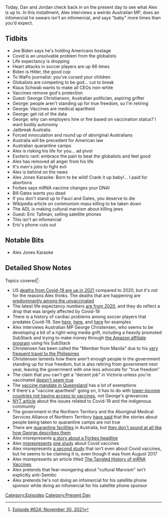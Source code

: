 {{DEFAULTSORT:
    #_EPISODE_0624:November 30, 2021
}}{{Episode
    | title           = November 30, 2021
    | caption         = Listen to this episode on [https://knowledgefight.libsyn.com/624-november-30-2021 Libsyn] [https://open.spotify.com/episode/6NtAfqxa2D0L0qry3ShkU0 Spotify], Read the [[Transcript/624: November 30, 2021|Unofficial Transcript]], View discussion on [https://reddit.com/rbmihv Reddit]
    | episodeNumber   = 624
    | length          = 01:30:22
    | airDate         = December 8, 2021
    | coverageDate    = November 30, 2021
    | episodeType     = [[:Category:Present Day|Present Day]]
    | appearance      = [[Klaus Schwab]], [[George Christianson]], [[Bill Gates]], [[Anthony Fauci]], [[Eric Tallman]]
    | oocDrop         = I could pull someone's head off through love
    | previousEpisode = [[623: July 2-3, 2003]]
    | nextEpisode     = [[625: December 5, 2021]]
}}

{{Stub}}

Today, Dan and Jordan check back in on the present day to see what Alex is up to. In this installment, Alex interviews a weirdo Australian MP, does an infomercial he swears isn't an infomercial, and says "baby" more times than you'd expect.

==Tidbits==

*Joe Biden says he's holding Americans hostage
*Covid is an unsolvable problem from the globalists
*Life expectancy is dropping
*Heart attacks in soccer players are up 66 times
*Biden is Hitler, the good cop
*To WaPo journalist: you've cursed your children
*Globalists are competing to be god... cut to break
*Klaus Schwab wants to make all CEOs non-white
*Vaccines remove god's protection
*Guest: George Christianson, Australian politician, aspiring grifter
*George: people aren't standing up for true freedom, so I'm retiring
*George: Vaccines are medical apartheid
*George: get rid of the data
*George: why can employers hire or fire based on vaccination status? I want bodily autonomy
*Jailbreak Australia
*Forced innoculation and round up of aboriginal Australians
*Australia will be precedent for American law
*Australian quarantine camps
*Alex is risking his life for you... ad pivot
*Esoteric rant: embrace the pain to beat the globalists and feel good
*Alex has removed all anger from his life
*It's men's jobs to fight evil
*Alex is behind on the news
*Alex Jones Karaoke: Born to be wild! Crank it up baby!... I paid for abortions
*Forbes says mRNA vaccine changes your DNA!
*Bill Gates wants you dead
*If you don't stand up to Fauci and Gates, you deserve to die
*Wikipedia article on communism mass killing to be taken down
*The ADL is making cultural marxism about killing jews
*Guest: Eric Tallman, selling satellite phones
*This isn't an infomercial
*Eric's phone cuts out

==Notable Bits==

*Alex Jones Karaoke

==Detailed Show Notes==

Topics covered<ref>[https://knowledgefight.com/research/2021/12/7/episode-624-november-30-2021 Episode #624: November 30, 2021]</ref>:

*US [https://www.nytimes.com/2021/11/24/world/united-states-death-toll-covid.html deaths from Covid-19 are up in 2021] compared to 2020, but it's not for the reasons Alex thinks. The deaths that are happening are [https://ourworldindata.org/covid-deaths-by-vaccination predominantly among the unvaccinated]
*The latest life expectancy numbers [https://www.cdc.gov/nchs/pressroom/nchs_press_releases/2021/202107.htm are from 2020], and they do reflect a drop that was largely affected by Covid-19
*There is a history of cardiac problems among soccer players that predates Covid-19. See [https://www.theguardian.com/science/2018/aug/08/more-young-footballers-dying-of-heart-problems-than-thought-fa-study-finds here], [https://www.latimes.com/sports/la-xpm-2012-apr-21-la-sp-baxter-soccer-20120422-story.html here], and [https://nypost.com/2015/05/11/belgiums-young-soccer-players-dropping-dead-of-heart-attacks/ here] for examples
*Alex interviews Australian MP George Christensen, who seems to be developing a bit of a right-wing media grift, including a heavily promoted SubStack and trying to make money through [https://www.crikey.com.au/2021/05/06/george-christensen-promoting-books-amazon/ the Amazon affiliate program] using his SubStack
*Christensen has been called the "Member from Manila" due to his [https://www.9news.com.au/national/government-mp-george-christensens-extensive-travel-to-southeast-asia-under-fresh-scrutiny/e6824b5f-05c3-449f-9f2d-0c142d35d1c5 very frequent travel to the Philippines]
*Christensen laments how there aren't enough people in the government standing up for true freedom, but is also retiring from government next year, leaving the government with one less advocate for "true freedom"
*The claim that you can't get a "decent job" in Victoria unless you're vaccinated [https://www.shrm.org/resourcesandtools/hr-topics/global-hr/pages/coronavirus-australia-victoria-vaccination-directive.aspx doesn't seem true]
*The [https://www.theaustralian.com.au/breaking-news/qld-covid19-new-rules-for-states-vaccine-mandate/news-story/e4f296f492a7279ff62a03f8a4d9344e vaccine mandate in Queensland] has a lot of exemptions
*If there's a "vaccine apartheid" going on, it has to do with [https://www.nytimes.com/2021/10/27/world/united-nations-coronavirus.html lower-income countries not having access to vaccines], not George's grievances
*[https://www.nytimes.com/2021/08/16/world/australia/indigenous-australians-coronavirus.html NYT article] about the issues related to Covid-19 and the indigenous community
*The government in the Northern Territory and the Aboriginal Medical Services Alliance of Northern Territory [https://www.theguardian.com/australia-news/2021/nov/25/tinfoil-hat-wearing-tossers-nt-chief-minister-and-aboriginal-elders-hit-back-at-covid-false-information have said] that the stories about people being taken to quarantine camps are not true
*There are [https://www.finance.gov.au/government/property-and-construction/centres-national-resilience quarantine facilities] in Australia, but [https://www.washingtonpost.com/world/asia_pacific/australia-darwin-covid-quarantine/2021/05/21/f72bc0ac-ad1b-11eb-82c1-896aca955bb9_story.html they don't sound at all like how George describes them]
*Alex misrepresents [https://www.reuters.com/article/factcheck-forbes-headline-dna/fact-check-forbes-headline-that-was-updated-for-clarity-continues-to-be-taken-out-of-context-idUSL1N2SR1EK a story about a Forbes headline]
*Alex [https://healthfeedback.org/claimreview/natural-news-jump-to-conclusions-unsupported-by-study-cite-to-claim-covid-19-vaccines-destroy-immune-system-cause-cancer/ misrepresents] [https://www.ncbi.nlm.nih.gov/pmc/articles/PMC8538446/ one study] about Covid vaccines
*Alex misrepresents [https://pubmed.ncbi.nlm.nih.gov/28512351/ a second study] that isn't even about Covid vaccines, but he seems to be claiming it is, even though it was from August 2017
*Alex misrepresents an article titled [https://www.nature.com/articles/d41586-021-02483-w The Tangled History of mRNA Vaccines]
*Alex pretends that fear-mongering about "cultural Marxism" isn't explicitly anti-Semitic
*Alex pretends he's not doing an infomercial for his satellite phone sponsor while doing an infomercial for his satellite phone sponsor

[[Category:Episodes]]
[[Category:Present Day]]
